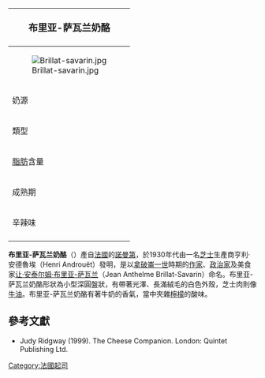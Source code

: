 {{noteTA
|G1=Food
}}
{| class="infobox bordered" style="align: right; width: 20em; font-size: 90%; text-align: left; float: right;" cellpadding="3"
|-
! colspan=2 bgcolor="#FFCCAA" style="font-size: 120%; text-align: center;" |'''布里亚-萨瓦兰奶酪'''
|-----
|colspan=2|[[File:Brillat-savarin.jpg|center]]
|-----
| 奶源|| 摻入熱[[黃油|奶油]]的[[牛奶|牛奶]]
|-----
| 類型 ||特軟質
|-----
| [[脂肪|脂肪]]含量 || 78%
|-----
| 成熟期 || 3星期
|-----
| 辛辣味 ||清淡
|-
|}

'''布里亚-萨瓦兰奶酪'''（{{lang-fr|Brillat-savarin}}）產自[[法國|法國]]的[[諾曼第|諾曼第]]，於1930年代由一名[[芝士|芝士]]生產商亨利·安德魯埃（Henri Androuët）發明，是以[[拿破崙一世|拿破崙一世]]時期的[[作家|作家]]、[[政治家|政治家]]及美食家[[让·安泰尔姆·布里亚-萨瓦兰|让·安泰尔姆·布里亚-萨瓦兰]]（Jean Anthelme Brillat-Savarin）命名。布里亚-萨瓦兰奶酪形狀為小型深圓盤狀，有帶著光澤、長滿絨毛的白色外殼，芝士肉則像[[牛油|牛油]]。布里亚-萨瓦兰奶酪有著牛奶的香氣，當中夾雜[[檸檬|檸檬]]的酸味。

==參考文獻==
*Judy Ridgway (1999). The Cheese Companion. London: Quintet Publishing Ltd.

[[Category:法國起司|Category:法國起司]]